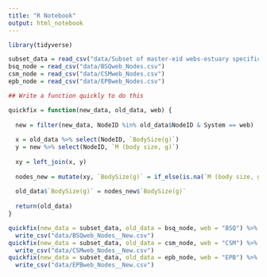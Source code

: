 ```yaml
---
title: "R Notebook"
output: html_notebook
---
```


```r
library(tidyverse)
```

```r
subset_data = read_csv("data/Subset of master-eid webs-estuary specific-nodes-mcercs w corrected M.csv")
bsq_node = read_csv("data/BSQweb_Nodes.csv")
csm_node = read_csv("data/CSMweb_Nodes.csv")
epb_node = read_csv("data/EPBweb_Nodes.csv")

```

```r
## Write a function quickly to do this

quickfix = function(new_data, old_data, web) {
  
  new = filter(new_data, NodeID %in% old_data$NodeID & System == web)
  
  x = old_data %>% select(NodeID, `BodySize(g)`)
  y = new %>% select(NodeID, `M (body size, g)`)
  
  xy = left_join(x, y)
  
  nodes_new = mutate(xy, `BodySize(g)` = if_else(is.na(`M (body size, g)`), `BodySize(g)`, `M (body size, g)`))
  
  old_data$`BodySize(g)` = nodes_new$`BodySize(g)`
  
  return(old_data)
}

```

```r
quickfix(new_data = subset_data, old_data = bsq_node, web = "BSQ") %>% 
  write_csv("data/BSQweb_Nodes__New.csv")
quickfix(new_data = subset_data, old_data = csm_node, web = "CSM") %>% 
  write_csv("data/CSMweb_Nodes__New.csv")
quickfix(new_data = subset_data, old_data = epb_node, web = "EPB") %>% 
  write_csv("data/EPBweb_Nodes__New.csv")

```




